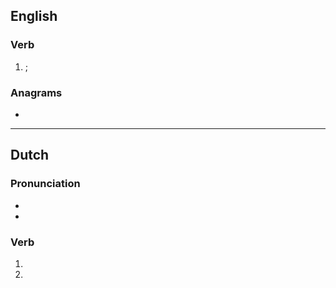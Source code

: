 ==English==

===Verb===
{{head|en|obsolete verb form}}

# {{obsolete spelling of|stopped|lang=en|nodot=1}}; {{en-past of|stop|nocap=1}}

===Anagrams===
* {{anagrams|en|a=opstt|Potts|T-stop|T-tops|potts}}

----

==Dutch==

===Pronunciation===
* {{audio|Nl-stopt.ogg|Audio|lang=nl}}
* {{rhymes|ɔpt|lang=nl}}

===Verb===
{{head|nl|verb form}}

# {{nl-verb form of|p=23|n=sg|t=pres|m=ind|stoppen}}
# {{nl-verb form of|n=pl|m=imp|stoppen}}